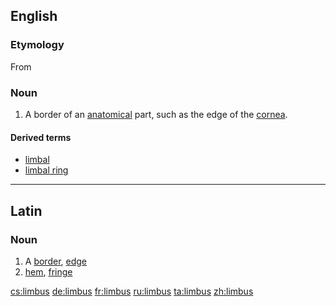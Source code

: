 ==English==

===Etymology===
From {{L.}} {{term|limbus#Latin|limbus|edge, border}}

===Noun===
{{en-noun|-}}

# {{medical}} {{biology}} A border of an [[anatomical]] part, such as the edge of the [[cornea]].

====Derived terms====
*[[limbal]]
*[[limbal ring]]

----

==Latin==

===Noun===
{{la-noun|limbus|limbi|limbī|m|second}}

# A [[border]], [[edge]]
# [[hem]], [[fringe]]

[[cs:limbus]]
[[de:limbus]]
[[fr:limbus]]
[[ru:limbus]]
[[ta:limbus]]
[[zh:limbus]]